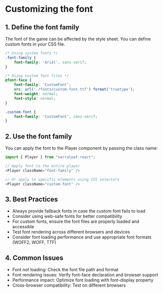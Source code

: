 # Customizing the font

## 1. Define the font family

The font of the game can be affected by the style sheet. You can define custom fonts in your CSS file.

```css
/* Using system fonts */
.font-family {
    font-family: 'Arial', sans-serif;
}

/* Using custom font files */
@font-face {
    font-family: 'CustomFont';
    src: url('./fonts/custom-font.ttf') format('truetype');
    font-weight: normal;
    font-style: normal;
}

.custom-font {
    font-family: 'CustomFont', sans-serif;
}
```

## 2. Use the font family

You can apply the font to the Player component by passing the class name:

```typescript
import { Player } from "narraleaf-react";

// Apply font to the entire player
<Player className="font-family" />

// Or apply to specific elements using CSS selectors
<Player className="custom-font" />
```

## 3. Best Practices

- Always provide fallback fonts in case the custom font fails to load
- Consider using web-safe fonts for better compatibility
- For custom fonts, ensure the font files are properly loaded and accessible
- Test font rendering across different browsers and devices
- Consider font loading performance and use appropriate font formats (WOFF2, WOFF, TTF)

## 4. Common Issues

- Font not loading: Check the font file path and format
- Font rendering issues: Verify font-face declaration and browser support
- Performance impact: Optimize font loading with font-display property
- Cross-browser compatibility: Test on different browsers
